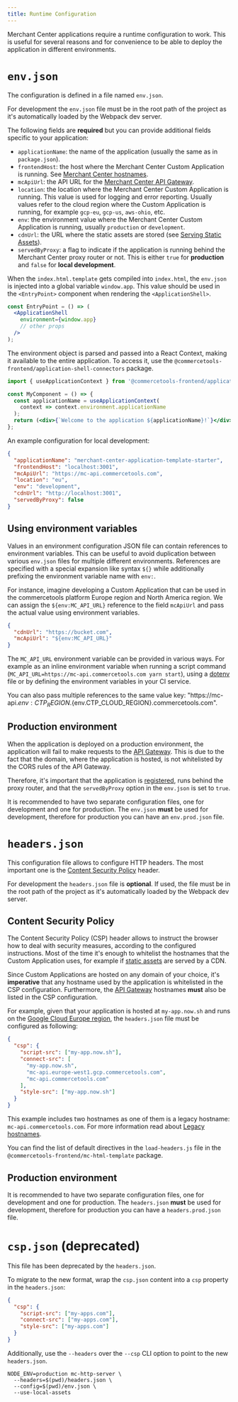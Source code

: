```yaml
---
title: Runtime Configuration
---
```


Merchant Center applications require a runtime configuration to work. This is useful for several reasons and for convenience to be able to deploy the application in different environments.

# `env.json`

The configuration is defined in a file named `env.json`.

<Info>

For development the `env.json` file must be in the root path of the project as it's automatically loaded by the Webpack dev server.

</Info>

The following fields are **required** but you can provide additional fields specific to your application:

- `applicationName`: the name of the application (usually the same as in `package.json`).
- `frontendHost`: the host where the Merchant Center Custom Application is running. See [Merchant Center hostnames](/main-concepts/api-gateway#hostnames).
- `mcApiUrl`: the API URL for the [Merchant Center API Gateway](/main-concepts/api-gateway).
- `location`: the location where the Merchant Center Custom Application is running. This value is used for logging and error reporting. Usually values refer to the cloud region where the Custom Application is running, for example `gcp-eu`, `gcp-us`, `aws-ohio`, etc.
- `env`: the environment value where the Merchant Center Custom Application is running, usually `production` or `development`.
- `cdnUrl`: the URL where the static assets are stored (see [Serving Static Assets](/deployment/serving-static-assets)).
- `servedByProxy`: a flag to indicate if the application is running behind the Merchant Center proxy router or not. This is either `true` for **production** and `false` for **local development**.

When the `index.html.template` gets compiled into `index.html`, the `env.json` is injected into a global variable `window.app`.
This value should be used in the `<EntryPoint>` component when rendering the `<ApplicationShell>`.

```jsx highlightLines="3"
const EntryPoint = () => (
  <ApplicationShell
    environment={window.app}
    // other props
  />
);
```

The environment object is parsed and passed into a React Context, making it available to the entire application. To access it, use the `@commercetools-frontend/application-shell-connectors` package.

```jsx
import { useApplicationContext } from '@commercetools-frontend/application-shell-connectors';

const MyComponent = () => {
  const applicationName = useApplicationContext(
    context => context.environment.applicationName
  );
  return (<div>{`Welcome to the application ${applicationName}!`}</div>);
};
```

An example configuration for local development:

```json
{
  "applicationName": "merchant-center-application-template-starter",
  "frontendHost": "localhost:3001",
  "mcApiUrl": "https://mc-api.commercetools.com",
  "location": "eu",
  "env": "development",
  "cdnUrl": "http://localhost:3001",
  "servedByProxy": false
}
```

## Using environment variables

Values in an environment configuration JSON file can contain references to environment variables. This can be useful to avoid duplication between various `env.json` files for multiple different environments. References are specified with a special expansion like syntax `${}` while additionally prefixing the environment variable name with `env:`.

For instance, imagine developing a Custom Application that can be used in the commercetools platform Europe region and North America region. We can assign the `${env:MC_API_URL}` reference to the field `mcApiUrl` and pass the actual value using environment variables.

```json
{
  "cdnUrl": "https://bucket.com",
  "mcApiUrl": "${env:MC_API_URL}"
}
```

The `MC_API_URL` environment variable can be provided in various ways. For example as an inline environment variable when running a script command (`MC_API_URL=https://mc-api.commercetools.com yarn start`), using a [dotenv](https://github.com/motdotla/dotenv) file or by defining the environment variables in your CI service.

<Info>

You can also pass multiple references to the same value key: "https://mc-api.${env:CTP_REGION}.${env.CTP_CLOUD_REGION}.commercetools.com".

</Info>

## Production environment

<Warning>

When the application is deployed on a production environment, the application will fail to make requests to the [API Gateway](/main-concepts/api-gateway). This is due to the fact that the domain, where the application is hosted, is not whitelisted by the CORS rules of the API Gateway.

Therefore, it's important that the application is [registered](/register-applications/configuring-a-custom-application), runs behind the proxy router, and that the `servedByProxy` option in the `env.json` is set to `true`.

</Warning>

It is recommended to have two separate configuration files, one for development and one for production. The `env.json` **must** be used for development, therefore for production you can have an `env.prod.json` file.

# `headers.json`

This configuration file allows to configure HTTP headers. The most important one is the [Content Security Policy](https://developer.mozilla.org/en-US/docs/Web/HTTP/CSP) header.

<Info>

For development the `headers.json` file is **optional**. If used, the file must be in the root path of the project as it's automatically loaded by the Webpack dev server.

</Info>

## Content Security Policy

The Content Security Policy (CSP) header allows to instruct the browser how to deal with security measures, according to the configured instructions. Most of the time it's enough to whitelist the hostnames that the Custom Application uses, for example if [static assets](/deployment/serving-static-assets) are served by a CDN.

<Info>

Since Custom Applications are hosted on any domain of your choice, it's **imperative** that any hostname used by the application is whitelisted in the CSP configuration.
Furthermore, the [API Gateway](/main-concepts/api-gateway#hostnames) hostnames **must** also be listed in the CSP configuration.

</Info>

For example, given that your application is hosted at `my-app.now.sh` and runs on the [Google Cloud Europe region](/main-concepts/api-gateway#cloud-regions), the `headers.json` file must be configured as following:

```json
{
  "csp": {
    "script-src": ["my-app.now.sh"],
    "connect-src": [
      "my-app.now.sh",
      "mc-api.europe-west1.gcp.commercetools.com",
      "mc-api.commercetools.com"
    ],
    "style-src": ["my-app.now.sh"]
  }
}
```

<Info>

This example includes two hostnames as one of them is a legacy hostname: `mc-api.commercetools.com`. For more information read about [Legacy hostnames](/main-concepts/api-gateway#legacy-hostnames).

</Info>

You can find the list of default directives in the `load-headers.js` file in the `@commercetools-frontend/mc-html-template` package.

## Production environment

It is recommended to have two separate configuration files, one for development and one for production. The `headers.json` **must** be used for development, therefore for production you can have a `headers.prod.json` file.

# `csp.json` (deprecated)

<Warning>

This file has been deprecated by the `headers.json`.

</Warning>

To migrate to the new format, wrap the `csp.json` content into a `csp` property in the `headers.json`:

```json highlightLines="2,6"
{
  "csp": {
    "script-src": ["my-apps.com"],
    "connect-src": ["my-apps.com"],
    "style-src": ["my-apps.com"]
  }
}
```

Additionally, use the `--headers` over the `--csp` CLI option to point to the new `headers.json`.

```console highlightLines="2" noPromptLines="2-4"
NODE_ENV=production mc-http-server \
  --headers=$(pwd)/headers.json \
  --config=$(pwd)/env.json \
  --use-local-assets
```
